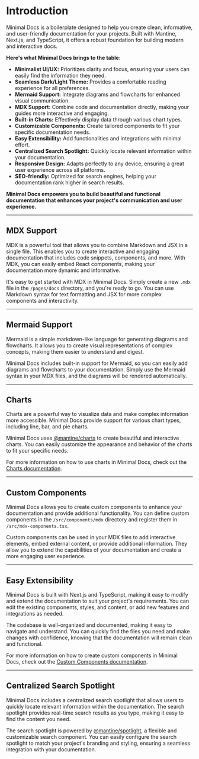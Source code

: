 # Introduction

Minimal Docs is a boilerplate designed to help you create clean, informative, and user-friendly documentation for your projects. Built with Mantine, Next.js, and TypeScript, it offers a robust foundation for building modern and interactive docs.

**Here's what Minimal Docs brings to the table:**

* **Minimalist UI/UX:**  Prioritizes clarity and focus, ensuring your users can easily find the information they need.
* **Seamless Dark/Light Theme:**  Provides a comfortable reading experience for all preferences.
* **Mermaid Support:**  Integrate diagrams and flowcharts for enhanced visual communication.
* **MDX Support:**  Combine code and documentation directly, making your guides more interactive and engaging.
* **Built-in Charts:**  Effectively display data through various chart types.
* **Customizable Components:**  Create tailored components to fit your specific documentation needs.
* **Easy Extensibility:**  Add functionalities and integrations with minimal effort.
* **Centralized Search Spotlight:**  Quickly locate relevant information within your documentation.
* **Responsive Design:**  Adapts perfectly to any device, ensuring a great user experience across all platforms.
* **SEO-friendly:**  Optimized for search engines, helping your documentation rank higher in search results.

**Minimal Docs empowers you to build beautiful and functional documentation that enhances your project's communication and user experience.**

---

## MDX Support

MDX is a powerful tool that allows you to combine Markdown and JSX in a single file.
This enables you to create interactive and engaging documentation that includes code 
snippets, components, and more. With MDX, you can easily embed React components, making 
your documentation more dynamic and informative.

It's easy to get started with MDX in Minimal Docs. Simply create a new `.mdx` file in the
`/pages/docs` directory, and you're ready to go. You can use Markdown syntax for text
formatting and JSX for more complex components and interactivity.

---

## Mermaid Support

Mermaid is a simple markdown-like language for generating diagrams and flowcharts.
It allows you to create visual representations of complex concepts, making them easier 
to understand and digest.

Minimal Docs includes built-in support for Mermaid, so you can easily add diagrams and
flowcharts to your documentation. Simply use the Mermaid syntax in your MDX files, and
the diagrams will be rendered automatically.

---

## Charts

Charts are a powerful way to visualize data and make complex information more accessible.
Minimal Docs provide support for various chart types, including line, bar, and pie charts.

Minimal Docs uses [@mantine/charts](https://mantine.dev/charts/getting-started/) to create
beautiful and interactive charts. You can easily customize the appearance and behavior of
the charts to fit your specific needs.

For more information on how to use charts in Minimal Docs, check out the [Charts documentation](/docs/charts).

---

## Custom Components

Minimal Docs allows you to create custom components to enhance your documentation and
provide additional functionality. You can define custom components in the `/src/components/mdx`
directory and register them in `/src/mdx-components.tsx`.

Custom components can be used in your MDX files to add interactive elements, embed external
content, or provide additional information. They allow you to extend the capabilities of
your documentation and create a more engaging user experience.

---

## Easy Extensibility

Minimal Docs is built with Next.js and TypeScript, making it easy to modify and extend the
documentation to suit your project's requirements. You can edit the existing components,
styles, and content, or add new features and integrations as needed.

The codebase is well-organized and documented, making it easy to navigate and understand.
You can quickly find the files you need and make changes with confidence, knowing that the
documentation will remain clean and functional.

For more information on how to create custom components in Minimal Docs, check out the
[Custom Components documentation](/docs/custom-components).

---

## Centralized Search Spotlight

Minimal Docs includes a centralized search spotlight that allows users to quickly locate
relevant information within the documentation. The search spotlight provides real-time
search results as you type, making it easy to find the content you need.

The search spotlight is powered by [@mantine/spotlight](https://mantine.dev/x/spotlight/),
a flexible and customizable search component. You can easily configure the search spotlight
to match your project's branding and styling, ensuring a seamless integration with your
documentation.